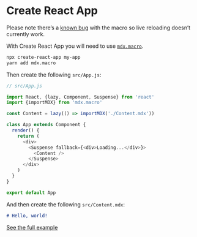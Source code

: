 # Create React App

Please note there’s a [known bug][] with
the macro so live reloading doesn’t
currently work.

With Create React App you will need to use
[`mdx.macro`][mdx-macro].

```sh
npx create-react-app my-app
yarn add mdx.macro
```

Then create the following `src/App.js`:

```js
// src/App.js

import React, {lazy, Component, Suspense} from 'react'
import {importMDX} from 'mdx.macro'

const Content = lazy(() => importMDX('./Content.mdx'))

class App extends Component {
  render() {
    return (
      <div>
        <Suspense fallback={<div>Loading...</div>}>
          <Content />
        </Suspense>
      </div>
    )
  }
}

export default App
```

And then create the following `src/Content.mdx`:

```md
# Hello, world!
```

[See the full example][cra-example]

[mdx-macro]: https://www.npmjs.com/package/mdx.macro
[cra-example]: https://github.com/mdx-js/mdx/tree/master/examples/create-react-app
[known bug]: https://github.com/facebook/create-react-app/issues/5580
